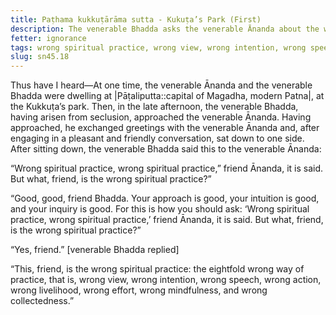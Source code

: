 ```yaml
---
title: Paṭhama kukkuṭārāma sutta - Kukuṭa’s Park (First)
description: The venerable Bhadda asks the venerable Ānanda about the wrong spiritual practice.
fetter: ignorance
tags: wrong spiritual practice, wrong view, wrong intention, wrong speech, wrong action, wrong livelihood, wrong effort, wrong mindfulness, wrong collectedness, sn, sn45-56, sn45
slug: sn45.18
---
```


Thus have I heard—At one time, the venerable Ānanda and the venerable Bhadda were dwelling at |Pāṭaliputta::capital of Magadha, modern Patna|, at the Kukkuṭa’s park. Then, in the late afternoon, the venerable Bhadda, having arisen from seclusion, approached the venerable Ānanda. Having approached, he exchanged greetings with the venerable Ānanda and, after engaging in a pleasant and friendly conversation, sat down to one side. After sitting down, the venerable Bhadda said this to the venerable Ānanda:

“Wrong spiritual practice, wrong spiritual practice,” friend Ānanda, it is said. But what, friend, is the wrong spiritual practice?”

“Good, good, friend Bhadda. Your approach is good, your intuition is good, and your inquiry is good. For this is how you should ask: ‘Wrong spiritual practice, wrong spiritual practice,’ friend Ānanda, it is said. But what, friend, is the wrong spiritual practice?”

“Yes, friend.” [venerable Bhadda replied]

“This, friend, is the wrong spiritual practice: the eightfold wrong way of practice, that is, wrong view, wrong intention, wrong speech, wrong action, wrong livelihood, wrong effort, wrong mindfulness, and wrong collectedness.”
